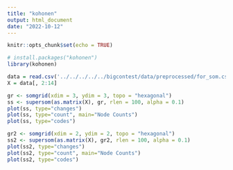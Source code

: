 ```yaml
---
title: "kohonen"
output: html_document
date: "2022-10-12"
---
```


```r
knitr::opts_chunk$set(echo = TRUE)
```

```r
# install.packages("kohonen")
library(kohonen)
```

```r
data = read.csv('../../../../../bigcontest/data/preprocessed/for_som.csv')
X = data[, 2:14]
```

```r
gr <- somgrid(xdim = 3, ydim = 3, topo = "hexagonal")
ss <- supersom(as.matrix(X), gr, rlen = 100, alpha = 0.1)
plot(ss, type="changes")
plot(ss, type="count", main="Node Counts")
plot(ss, type="codes")
```


```r
gr2 <- somgrid(xdim = 2, ydim = 2, topo = "hexagonal")
ss2 <- supersom(as.matrix(X), gr2, rlen = 100, alpha = 0.1)
plot(ss2, type="changes")
plot(ss2, type="count", main="Node Counts")
plot(ss2, type="codes")
```